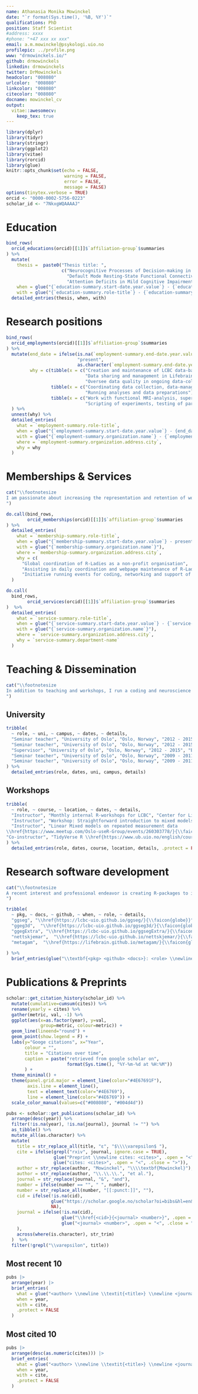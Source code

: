 ```yaml
---
name: Athanasia Monika Mowinckel
date: "`r format(Sys.time(), '%B, %Y')`"
qualifications: PhD
position: Staff Scientist
#address: xxxx
#phone: "+47 xxx xx xxx"
email: a.m.mowinckel@psykologi.uio.no
profilepic: ../profile.png
www: "drmowinckels.io/"
github: drmowinckels
linkedin: drmowinckels
twitter: DrMowinckels
headcolor: "008080"
urlcolor:  "008080"
linkcolor: "008080"
citecolor: "008080"
docname: mowinckel_cv
output: 
  vitae::awesomecv:
    keep_tex: true
---
```


```r
library(dplyr)
library(tidyr)
library(stringr)
library(ggplot2)
library(vitae)
library(rorcid)
library(glue)
knitr::opts_chunk$set(echo = FALSE, 
                      warning = FALSE, 
                      error = FALSE, 
                      message = FALSE)
options(tinytex.verbose = TRUE)
orcid <- "0000-0002-5756-0223"
scholar_id <- "7NkxgWQAAAAJ"
```

# Education

```r
bind_rows(
  orcid_educations(orcid)[[1]]$`affiliation-group`$summaries
) %>%
  mutate(
    thesis =  paste0("Thesis title: ",
                     c("Neurocognitive Processes of Decision-making in Adults with ADHD",
                       "Default Mode Resting-State Functional Connectivity of the Aging Brain",
                       "Attention Deficits in Mild Cognitive Impairment and Dementia of the Alzheimer Type")),
    when = glue("{`education-summary.start-date.year.value`} - {`education-summary.end-date.year.value`}"),
    with = glue("{`education-summary.role-title`} - {`education-summary.organization.name`} - Norway")) %>%
  detailed_entries(thesis, when, with)
```

# Research positions

```r

bind_rows(
  orcid_employments(orcid)[[1]]$`affiliation-group`$summaries
) %>%
  mutate(end_date = ifelse(is.na(`employment-summary.end-date.year.value`),
                           "present",
                           as.character(`employment-summary.end-date.year.value`)),
         why = c(tibble(x = c("Creation and maintenance of LCBC data-base",
                              "Data sharing and management in Lifebrain EU-project (WP2)",
                              "Oversee data quality in ongoing data-collection")),
                 tibble(x = c("Coordinating data collection, data-management, and research collaborations",
                              "Running analyses and data preparations")),
                 tibble(x = c("Work with functional MRI-analysis, supervising students, and transitioning lab from windows to a Linux",
                              "Scripting of experiments, testing of participants and work on application for grants and ethical approval")))
  ) %>%
  unnest(why) %>%
  detailed_entries(
    what = `employment-summary.role-title`,
    when = glue("{`employment-summary.start-date.year.value`} - {end_date}"),
    with = glue("{`employment-summary.organization.name`} - {`employment-summary.department-name`}"),
    where = `employment-summary.organization.address.city`,
    why = why
  )
```

# Memberships & Services

```r
cat("\\footnotesize
I am passionate about increasing the representation and retention of women in science, and in improving the formal training and competencies taught at the University. These interests are evident from task force and board memberships, and in activities I engage in outside of work, like R-Ladies.
")
```

```r

do.call(bind_rows,
        orcid_memberships(orcid)[[1]]$`affiliation-group`$summaries
) %>%
  detailed_entries(
    what = `membership-summary.role-title`,
    when = glue("{`membership-summary.start-date.year.value`} - present"),
    with = glue("{`membership-summary.organization.name`}"),
    where = `membership-summary.organization.address.city`,
    why = c(
      "Global coordination of R-Ladies as a non-profit organisation",
      "Assisting in daily coordination and webpage maintenance of R-Ladies globally",
      "Initiative running events for coding, networking and support of minority genders in the R-community")
  )

do.call(
  bind_rows,
        orcid_services(orcid)[[1]]$`affiliation-group`$summaries
)  %>%
  detailed_entries(
    what = `service-summary.role-title`,
    when = glue("{`service-summary.start-date.year.value`} - {`service-summary.end-date.year.value`}"),
    with = glue("{`service-summary.organization.name`}"),
    where = `service-summary.organization.address.city`,
    why = `service-summary.department-name`
  )
```

# Teaching & Dissemination

```r
cat("\\footnotesize
In addition to teaching and workshops, I run a coding and neuroscience blog, \\href{https://drmowinckels.io}{drmowinckels.io \\faicon{globe} }, that includes tutorials in R and neuroimaging. I am also a certified \\href{https://software-carpentry.org/}{Software Carpentry Instructor \\faicon{globe}}.
")
```

## University

```r
tribble(
  ~ role, ~ uni, ~ campus, ~ dates, ~ details,
  "Seminar teacher", "University of Oslo", "Oslo, Norway", "2012 - 2015", "Introduction to research methods (PSY1010/PSYC1100)",
  "Seminar teacher", "University of Oslo", "Oslo, Norway", "2012 - 2015", "Experimental Cognitive Psychology (PSYC2102)",
  "Supervisor", "University of Oslo", "Oslo, Norway", "2012 - 2015", "Bachelor thesis",
  "Seminar teacher", "University of Oslo", "Oslo, Norway", "2009 - 2011", "Introduction to research methods (PSY1010/PSYC1100)",
  "Seminar teacher", "University of Oslo", "Oslo, Norway", "2009 - 2011", "Introduction to social psychology (PSY1100)",
) %>%
  detailed_entries(role, dates, uni, campus, details)
```

## Workshops

```r
tribble(
  ~ role, ~ course, ~ location, ~ dates, ~ details,
  "Instructor", "Monthly internal R-workshops for LCBC", "Center for Lifespan Changes in Brain and Cognition", "Monthly 2018 - present", "2 hour workshops in using R for analysis, visualization, dissemination etc.",
  "Instructor", "Workshop: Straightforward introduction to mixed models \\href{https://www.meetup.com/rladies-london/events/259655336/}{\\faicon{globe}}", "Oslo UseR!", "June 5, 2019", "A short workshop in the use of Mixed-models for repeated measurement data",
  "Instructor", "Linear Mixed models on repeated measurement data
\\href{https://www.meetup.com/Oslo-useR-Group/events/260303778/}{\\faicon{globe}}", "R-Ladies London", "March 28, 2019", "A short workshop in the use of Mixed-models for repeated measurement data",
"Co-instructor", "TidyVerse R \\href{https://www.ub.uio.no/english/courses-events/courses/other/Carpentry/software-carpentry/time-and-place/180925-26_TidyR}{\\faicon{globe}}", "University of Oslo - Software Carpentry", "Sept.  25 - 26, 2018", "Two-day workshop on using R and the Tidyverse-packages for data handling and analysis",
) %>%
  detailed_entries(role, dates, course, location, details, .protect = FALSE)
```

# Research software development

```r
cat("\\footnotesize
A recent interest and professional endeavor is creating R-packages to improve data workflows and visualization in R. Icons link to package websites with documentation (\\faicon{globe}), and github repositories (\\faicon{github}) where source code is openly available.
")
```

```r
tribble(
  ~ pkg, ~ docs, ~ github, ~ when, ~ role, ~ details,
  "ggseg", "\\href{https://lcbc-uio.github.io/ggseg/}{\\faicon{globe}}", "\\href{https://github.com/LCBC-UiO/ggseg}{\\faicon{github}}", "2018 - present", "Lead developer", "Visualization tool for brain atlas segmentations through R",
  "ggeg3d",  "\\href{https://lcbc-uio.github.io/ggseg3d/}{\\faicon{globe}}", "\\href{https://github.com/LCBC-UiO/ggseg3d}{\\faicon{github}}","2018 - present", "Lead developer", "3 dimensional visualization tool for brain atlas segmentations through R",
  "ggegExtra", "\\href{https://lcbc-uio.github.io/ggsegExtra/}{\\faicon{globe}}", "\\href{https://github.com/LCBC-UiO/ggsegExtra}{\\faicon{github}}", "2018 - present", "Lead developer", "Repository of atlas data for the ggseg-packages",
  "nettskjemar",  "\\href{https://lcbc-uio.github.io/nettskjemar/}{\\faicon{globe}}", "\\href{https://github.com/LCBC-UiO/nettskjemar}{\\faicon{github}}","2019 - present", "Lead developer", "Package to retrieve data and meta-data from the nettskjema questionnaire tool developed by the University of Oslo",
  "metagam",  "\\href{https://lifebrain.github.io/metagam/}{\\faicon{globe}}", "\\href{https://github.com/Lifebrain/metagam}{\\faicon{github}}","2020", "Contributor", "Meta-Analysis of Generalized Additive Models in Neuroimaging Studies",
  
) %>%
  brief_entries(glue("\\textbf{<pkg> <github> <docs>}: <role> \\newline <details>", .open = "<", .close = ">"), when, .protect = FALSE)
```

<!-- # Awards & Achievements -->

<!-- ## Awards -->

<!-- ```{r} -->

<!-- tribble( -->

<!--   ~ award, ~ from, ~ year, -->

<!--   "Commerce Dean's Honour", "Monash", "2017", -->

<!--   "Commerce Dean's Commendation", "Monash", "2016", -->

<!--   "Science Dean’s List", "Monash", "2014-2016", -->

<!--   "International Institute of Forecasters Award", "IIF", "2014", -->

<!--   "Rotary Youth Leadership Award", "Rotary", "2013" -->

<!-- ) %>% -->

<!--   brief_entries(award, year, from) -->

<!-- ``` -->

\newpage

# Publications & Preprints

```r
scholar::get_citation_history(scholar_id) %>%
  mutate(cumulative=cumsum(cites)) %>%
  rename(yearly = cites) %>% 
  gather(metric, val, -1) %>%
  ggplot(aes(x=as.factor(year), y=val, 
             group=metric, colour=metric)) +
  geom_line(lineend="round") +
  geom_point(show.legend = F) +
  labs(y="Googe citations", x="Year",
       colour = "",
       title = "Citations over time",
       caption = paste("retrieved from google scholar on",
                       format(Sys.time(), "%Y-%m-%d at %H:%M"))
       ) +
  theme_minimal() +
  theme(panel.grid.major = element_line(color="#4E67691F"),
        axis.line = element_line(),
        text = element_text(color="#4E6769"),
        line = element_line(color="#4E6769")) +
  scale_color_manual(values=c("#008080", "#004d4d"))
```

```r
pubs <- scholar::get_publications(scholar_id) %>%
  arrange(desc(year)) %>%
  filter(!is.na(year), !is.na(journal), journal != "") %>%
  as_tibble() %>%
  mutate_all(as.character) %>%
  mutate(
    title = str_replace_all(title, "ε", "$\\\\varepsilon$ "),
    cite = ifelse(grepl("rxiv", journal, ignore.case = TRUE),
                  glue("Preprint \\newline cites: <cites>", .open = "<", .close = ">"),
                  glue("cites: <cites>", .open = "<", .close = ">")),
    author = str_replace(author, "Mowinckel", "\\\\textbf{Mowinckel}"),
    author = str_replace(author, "\\.\\.\\.", "et al."),
    journal = str_replace(journal, "&", "and"),
    number = ifelse(number == "", " ", number),
    number = str_replace_all(number, "[[:punct:]]", ""),
    cid = ifelse(!is.na(cid),
                 glue("https://scholar.google.no/scholar?oi=bibs&hl=en&cluster=<cid>", .open = "<", .close = ">"),
                 NA),
    journal = ifelse(!is.na(cid),
                     glue("\\href{<cid>}{<journal> <number>}", .open = "<", .close = ">"),
                     glue("<journal> <number>", .open = "<", .close = ">")
    ),
    across(where(is.character), str_trim)
  )  %>% 
  filter(!grepl("\\varepsilon", title))

```

## Most recent 10

```r
pubs |> 
  arrange(year) |> 
  brief_entries(
    what = glue("<author> \\newline \\textit{<title>} \\newline <journal> \\vspace{1mm} ", .open = "<", .close = ">"),
    when = year,
    with = cite,
    .protect = FALSE
  ) 
```

## Most cited 10

```r
pubs |> 
  arrange(desc(as.numeric(cites))) |> 
  brief_entries(
    what = glue("<author> \\newline \\textit{<title>} \\newline <journal> \\vspace{1mm} ", .open = "<", .close = ">"),
    when = year,
    with = cite,
    .protect = FALSE
  ) 
```
